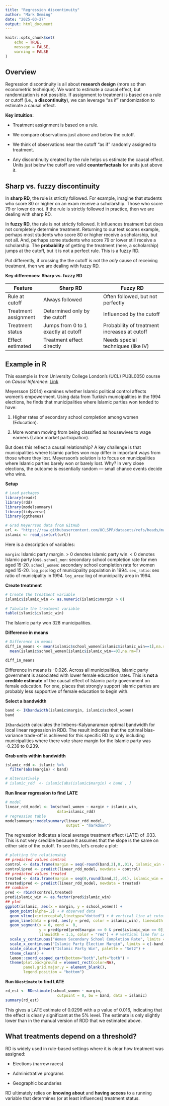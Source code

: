 ```yaml
---
title: "Regression discontinuity"
author: "Mark Deming"
date: "2025-03-27"
output: html_document
---
```


```r
knitr::opts_chunk$set(
	echo = TRUE,
	message = FALSE,
	warning = FALSE
)


```

## Overview

Regression discontinuity is all about **research design** (more so than econometric technique). We want to estimate a causal effect, but randomization is not possible. If assignment to treatment is based on a rule or cutoff (i.e., a **discontinuity**), we can leverage "as if" randomization to estimate a causal effect.

**Key intuition:**

- Treatment assignment is based on a rule.

- We compare observations just above and below the cutoff.

- We think of observations near the cutoff "as if" randomly assigned to treatment.

- Any discontinuity created by the rule helps us estimate the causal effect. Units just below the cutoff are valid **counterfactuals** for units just above it.


## Sharp vs. fuzzy discontinuity

In **sharp RD**, the rule is strictly followed. For example, imagine that students who score 80 or higher on an exam receive a scholarship. Those who score 79 or lower do not. If the rule is strictly followed in practice, then we are dealing with sharp RD.

In **fuzzy RD**, the rule is not strictly followed. It influences treatment but does not completely determine treatment. Returning to our test scores example, perhaps most students who score 80 or higher receive a scholarship, but not all. And, perhaps some students who score 79 or lower still receive a scholarship. The **probability** of getting the treatment (here, a scholarship) jumps at the cutoff, but it is not a perfect rule. This is a fuzzy RD.

Put differently, if crossing the the cutoff is not the *only* cause of receiving treatment, then we are dealing with fuzzy RD. 
  
**Key differences: Sharp vs. fuzzy RD**

| Feature              | Sharp RD                           | Fuzzy RD                             |
|----------------------|------------------------------------|--------------------------------------|
| Rule at cutoff       | Always followed                    | Often followed, but not perfectly    |
| Treatment assignment | Determined only by the cutoff      | Influenced by the cutoff             |
| Treatment status     | Jumps from 0 to 1 exactly at cutoff| Probability of treatment increases at cutoff |
| Effect estimated     | Treatment effect directly          | Needs special techniques (like IV)   |


## Example in R

This example is from University College London's (UCL) PUBL0050 course on *Causal Inference*: [Link](https://uclspp.github.io/PUBL0050/lectures/upload/lecture9.pdf)

Meyersson (2014) examines whether Islamic political control affects women's empowerment. Using data from Turkish municipalities in the 1994 elections, he finds that municipalities where Islamic parties won tended to have:

1. Higher rates of secondary school completion among women (Education).

2. More women moving from being classified as housewives to wage earners (Labor market participation).

But does this reflect a causal relationship? A key challenge is that municipalities where Islamic parties won may differ in important ways from those where they lost. Meyersson's solution is to focus on municipalities where Islamic parties barely won or barely lost. Why? In very close elections, the outcome is essentially random — small chance events decide who wins.

**Setup**
```r
# Load packages
library(readr)
library(rdd)
library(modelsummary)
library(tidyverse)
library(ggthemes)

# Grad Meyerrson data from GitHub
url <- "https://raw.githubusercontent.com/UCLSPP/datasets/refs/heads/master/data/islamic_women.csv"
islamic <- read_csv(url(url))
```

Here is a description of variables:

`margin`: Islamic party margin. > 0 denotes Islamic party win. < 0 denotes Islamic party loss.
`school_men`: secondary school completion rate for men aged 15-20.
`school_women`: secondary school completion rate for women aged 15-20.
`log_pop`: log of municipality population in 1994.
`sex_ratio`: sex ratio of municipality in 1994.
`log_area`: log of municipality area in 1994.

**Create treatment**
```r
# Create the treatment variable
islamic$islamic_win <- as.numeric(islamic$margin > 0)
  
# Tabulate the treatment variable
table(islamic$islamic_win)
```

The Islamic party won 328 municipalities.

**Difference in means**
```r
# Difference in means
diff_in_means <- mean(islamic$school_women[islamic$islamic_win==1],na.rm=T) - 
  mean(islamic$school_women[islamic$islamic_win==0],na.rm=T)

diff_in_means
```

Difference in means is -0.026. Across all municipalities, Islamic party government is associated with lower female education rates. This is **not a credible estimate** of the causal effect of Islamic party government on female education. For one, places that strongly support Islamic parties are probably less supportive of female education to begin with.

**Select a bandwidth**
```r
band <- IKbandwidth(islamic$margin, islamic$school_women)
band
```

`IKbandwidth` calculates the Imbens-Kalyanaraman optimal bandwidth for local linear regression in RDD. The result indicates that the optimal bias-variance trade-off is achieved for this specific RD by only including municipalities where there vote share margin for the Islamic party was -0.239 to 0.239.

**Grab units within bandwidth**
```r
islamic_rdd <- islamic %>%
  filter(abs(margin) < band)

# Alternatively
# islamic_rdd  <- islamic[abs(islamic$margin) < band , ]
```

**Run linear regression to find LATE**
```r
# model
linear_rdd_model <- lm(school_women ~ margin + islamic_win,
                       data=islamic_rdd)
# regression table
modelsummary::modelsummary(linear_rdd_model,
                           output = "markdown")
```

The regression indicates a local average treatment effect (LATE) of .033. This is not very credible because it assumes that the slope is the same on either side of the cutoff. To see this, let's create a plot:

```r
# plotting the relationship
## predicted values control
control <- data.frame(margin = seq(-round(band,2),0,.01), islamic_win = 0)
control$pred <- predict(linear_rdd_model, newdata = control)
## predicted values treated
treated <- data.frame(margin = seq(0,round(band,2),.01), islamic_win = 1)
treated$pred <- predict(linear_rdd_model, newdata = treated)
## combine  
pred <- rbind(control,treated)
pred$islamic_win <- as.factor(pred$islamic_win)
## plot
ggplot(islamic, aes(x = margin, y = school_women)) +
  geom_point(alpha=.2) + # observed data
  geom_vline(xintercept=0,linetype="dotted") + # vertical line at cutoff
  geom_line(data = pred, aes(y = pred, color = islamic_win), linewidth = 1) + # regression line on either side of cutoff
  geom_segment(x = 0, xend =  0, 
               y = pred$pred[pred$margin == 0 & pred$islamic_win == 0], yend = pred$pred[pred$margin == 0 & pred$islamic_win == 1],
               linewidth = 1.5, color = "red") + # vertical line for LATE
  scale_y_continuous("Women Secondary School Completion Rate", limits = c(0,.6)) +
  scale_x_continuous("Islamic Party Election Margin", limits = c(-band, band)) +
  scale_colour_brewer("Islamic Party Win", palette = "Set2") +
  theme_clean() +
  lemon::coord_capped_cart(bottom="both",left="both") +
  theme(plot.background = element_rect(color=NA),
        panel.grid.major.y = element_blank(),
        legend.position = "bottom")
```

**Run `RDestimate` to find LATE**
```r
rd_est <- RDestimate(school_women ~ margin,
                       cutpoint = 0, bw = band, data = islamic)
summary(rd_est)  
```

This gives a LATE estimate of 0.0296 with a p value of 0.016, indicating that the effect is clearly significant at the 5% level. The estimate is only slightly lower than in the manual version of RDD that we estimated above.


## What treatments depend on a threshold?

RD is widely used in rule-based settings where it is clear how treatment was assigned:

- Elections (narrow races)

- Administrative programs

- Geographic boundaries

RD ultimately relies on **knowing about** and **having access** to a running variable that determines (or at least influences) treatment status.
